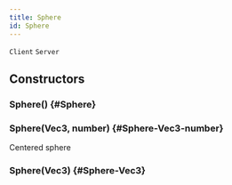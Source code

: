 ```yaml
---
title: Sphere
id: Sphere
---
```

`Client`
`Server`

## Constructors

### Sphere() {#Sphere}

### Sphere(Vec3, number) {#Sphere-Vec3-number}
Centered sphere

### Sphere(Vec3) {#Sphere-Vec3}

